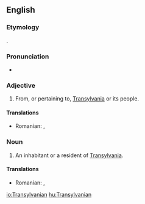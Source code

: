 ==English==

===Etymology===
{{suffix|Transylvania|an}}.

===Pronunciation===
* {{rhymes|eɪniən}}

===Adjective===
{{en-adj|-}}

# From, or pertaining to, [[Transylvania]] or its people.

====Translations====
{{trans-top|related to Transylvania}}
* Romanian: {{t|ro|transilvănean}}, {{t|ro|ardelenesc}}
{{trans-mid}}
{{trans-bottom}}

===Noun===
{{en-noun}}

# An inhabitant or a resident of [[Transylvania]].

====Translations====
{{trans-top|inhabitant or resident of Transylvania}}
* Romanian: {{t|ro|transilvănean}}, {{t|ro|ardelean}}
{{trans-mid}}
{{trans-bottom}}

[[io:Transylvanian]]
[[hu:Transylvanian]]